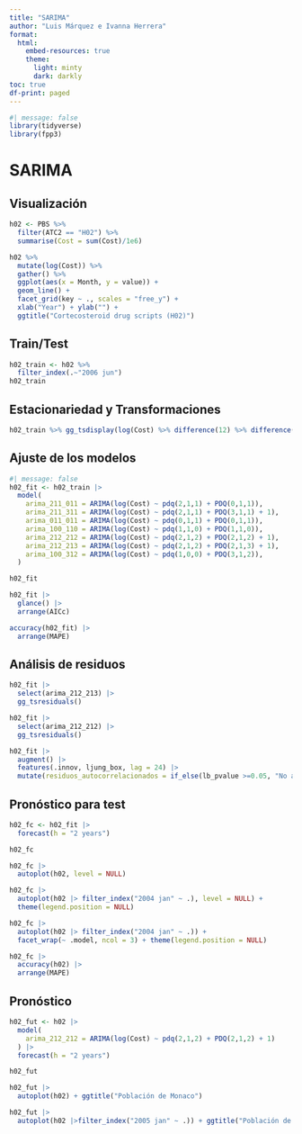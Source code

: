 ```yaml
---
title: "SARIMA"
author: "Luis Márquez e Ivanna Herrera"
format:
  html:
    embed-resources: true
    theme:
      light: minty
      dark: darkly
toc: true
df-print: paged
---
```


```r
#| message: false
library(tidyverse)
library(fpp3)
```

# SARIMA

## Visualización

```r
h02 <- PBS %>%
  filter(ATC2 == "H02") %>%
  summarise(Cost = sum(Cost)/1e6)
```

```r
h02 %>%
  mutate(log(Cost)) %>%
  gather() %>%
  ggplot(aes(x = Month, y = value)) +
  geom_line() +
  facet_grid(key ~ ., scales = "free_y") +
  xlab("Year") + ylab("") +
  ggtitle("Cortecosteroid drug scripts (H02)")
```

## Train/Test
```r
h02_train <- h02 %>% 
  filter_index(.~"2006 jun")
h02_train
```

## Estacionariedad y Transformaciones

```r
h02_train %>% gg_tsdisplay(log(Cost) %>% difference(12) %>% difference(), plot_type='partial', lag_max = 48)

```

## Ajuste de los modelos

```r
#| message: false
h02_fit <- h02_train |> 
  model(
    arima_211_011 = ARIMA(log(Cost) ~ pdq(2,1,1) + PDQ(0,1,1)),
    arima_211_311 = ARIMA(log(Cost) ~ pdq(2,1,1) + PDQ(3,1,1) + 1),
    arima_011_011 = ARIMA(log(Cost) ~ pdq(0,1,1) + PDQ(0,1,1)),
    arima_100_110 = ARIMA(log(Cost) ~ pdq(1,1,0) + PDQ(1,1,0)),
    arima_212_212 = ARIMA(log(Cost) ~ pdq(2,1,2) + PDQ(2,1,2) + 1),
    arima_212_213 = ARIMA(log(Cost) ~ pdq(2,1,2) + PDQ(2,1,3) + 1),
    arima_100_312 = ARIMA(log(Cost) ~ pdq(1,0,0) + PDQ(3,1,2)),
  )

h02_fit
```

```r
h02_fit |> 
  glance() |> 
  arrange(AICc)
```


```r
accuracy(h02_fit) |> 
  arrange(MAPE)
```

## Análisis de residuos

```r
h02_fit |> 
  select(arima_212_213) |> 
  gg_tsresiduals()

h02_fit |> 
  select(arima_212_212) |> 
  gg_tsresiduals()
```

```r
h02_fit |> 
  augment() |> 
  features(.innov, ljung_box, lag = 24) |> 
  mutate(residuos_autocorrelacionados = if_else(lb_pvalue >=0.05, "No autocorrelación", "Autocorrelacionados"))
```

## Pronóstico para test

```r
h02_fc <- h02_fit |> 
  forecast(h = "2 years")

h02_fc

h02_fc |> 
  autoplot(h02, level = NULL)

h02_fc |> 
  autoplot(h02 |> filter_index("2004 jan" ~ .), level = NULL) + 
  theme(legend.position = NULL)

h02_fc |> 
  autoplot(h02 |> filter_index("2004 jan" ~ .)) + 
  facet_wrap(~ .model, ncol = 3) + theme(legend.position = NULL)

h02_fc |> 
  accuracy(h02) |> 
  arrange(MAPE)
```

## Pronóstico

```r
h02_fut <- h02 |> 
  model(
    arima_212_212 = ARIMA(log(Cost) ~ pdq(2,1,2) + PDQ(2,1,2) + 1)
  ) |> 
  forecast(h = "2 years")

h02_fut

h02_fut |> 
  autoplot(h02) + ggtitle("Población de Monaco")

h02_fut |> 
  autoplot(h02 |>filter_index("2005 jan" ~ .)) + ggtitle("Población de Monaco")
```

